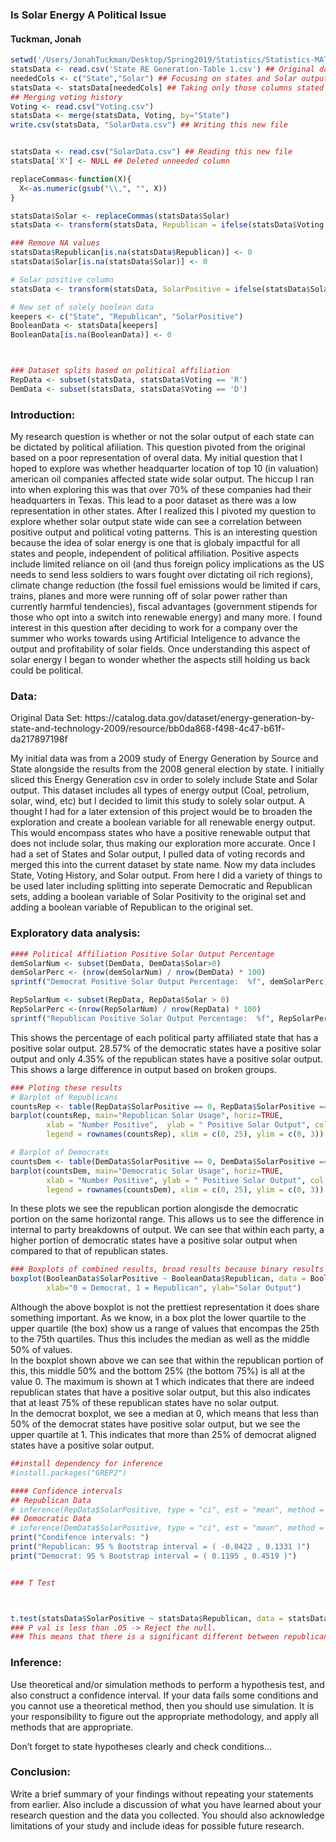<!-- Replace below with the title of your project -->
### Is Solar Energy A Political Issue


<!-- Replace below with your last and first name -->
#### Tuckman, Jonah


<!-- Enter the code required to load your data in the space below. The data will be loaded but the line of code won't show up in your write up (echo=FALSE) in order to save space-->
```r
setwd('/Users/JonahTuckman/Desktop/Spring2019/Statistics/Statistics-MATH-240/Final Project')
statsData <- read.csv('State RE Generation-Table 1.csv') ## Original dataset with many extra energy types
neededCols <- c("State","Solar") ## Focusing on states and Solar output
statsData <- statsData[neededCols] ## Taking only those columns stated above
## Merging voting history 
Voting <- read.csv("Voting.csv")
statsData <- merge(statsData, Voting, by="State")
write.csv(statsData, "SolarData.csv") ## Writing this new file


statsData <- read.csv("SolarData.csv") ## Reading this new file
statsData['X'] <- NULL ## Deleted unneeded column

replaceCommas<-function(X){
  X<-as.numeric(gsub("\\,", "", X))
}

statsData$Solar <- replaceCommas(statsData$Solar)
statsData <- transform(statsData, Republican = ifelse(statsData$Voting == 'R', 1,0))

### Remove NA values
statsData$Republican[is.na(statsData$Republican)] <- 0
statsData$Solar[is.na(statsData$Solar)] <- 0

# Solar positive column
statsData <- transform(statsData, SolarPositive = ifelse(statsData$Solar > 0, 1, 0))

# New set of solely boolean data
keepers <- c("State", "Republican", "SolarPositive")
BooleanData <- statsData[keepers]
BooleanData[is.na(BooleanData)] <- 0



### Dataset splits based on political affiliation
RepData <- subset(statsData, statsData$Voting == 'R')
DemData <- subset(statsData, statsData$Voting == 'D')

```

<!-- In the remainder of the document, add R code chunks as needed -->

### Introduction:

My research question is whether or not the solar output of each state can be dictated by political afiliation. This question pivoted from the original based on a poor representation of overal data. My initial question that I hoped to explore was whether headquarter location of top 10 (in valuation) american oil companies affected state wide solar output. The hiccup I ran into when exploring this was that over 70% of these companies had their headquarters in Texas. This lead to a poor dataset as there was a low representation in other states. 
After I realized this I pivoted my question to explore whether solar output state wide can see a correlation between positive output and political voting patterns. This is an interesting question because the idea of solar energy is one that is globaly impactful for all states and people, independent of political affiliation. 
Positive aspects include limited reliance on oil (and thus foreign policy implications as the US needs to send less soldiers to wars fought over dictating oil rich regions), climate change reduction (the fossil fuel emissions would be limited if cars, trains, planes and more were running off of solar power rather than currently harmful tendencies), fiscal advantages (government stipends for those who opt into a switch into renewable energy) and many more. I found interest in this question after deciding to work for a company over the summer who works towards using Artificial Inteligence to advance the output and profitability of solar fields. Once understanding this aspect of solar energy I began to wonder whether the aspects still holding us back could be political. 



### Data:
Original Data Set:
https://catalog.data.gov/dataset/energy-generation-by-state-and-technology-2009/resource/bb0da868-f498-4c47-b61f-da217897198f

My initial data was from a 2009 study of Energy Generation by Source and State alongside the results from the 2008 general election by state. 
I initially sliced this Energy Generation csv in order to solely include State and Solar output. This dataset includes all types of energy output (Coal, petrolium, solar, wind, etc) but I decided to limit this study to solely solar output. A thought I had for a later extension of this project would be to broaden the exploration and create a boolean variable for all renewable energy output. This would encompass states who have a positive renewable output that does not include solar, thus making our exploration more accurate. 
Once I had a set of States and Solar output, I pulled data of voting records and merged this into the current dataset by state name. Now my data includes State, Voting History, and Solar output. 
From here I did a variety of things to be used later including splitting into seperate Democratic and Republican sets, adding a boolean variable of Solar Positivity to the original set and adding a boolean variable of Republican to the original set. 


### Exploratory data analysis:

```r

#### Political Affiliation Positive Solar Output Percentage
demSolarNum <- subset(DemData, DemData$Solar>0)
demSolarPerc <- (nrow(demSolarNum) / nrow(DemData) * 100)
sprintf("Democrat Positive Solar Output Percentage:  %f", demSolarPerc)

RepSolarNum <- subset(RepData, RepData$Solar > 0)
RepSolarPerc <-(nrow(RepSolarNum) / nrow(RepData) * 100)
sprintf("Republican Positive Solar Output Percentage:  %f", RepSolarPerc)

```

This shows the percentage of each political party affiliated state that has a positive solar output. 
28.57% of the democratic states have a positive solar output and only 4.35% of the republican states have a positive solar output. This shows a large difference in output based on broken groups.

```r
### Ploting these results
# Barplot of Republicans
countsRep <- table(RepData$SolarPositive == 0, RepData$SolarPositive == 1)
barplot(countsRep, main="Republican Solar Usage", horiz=TRUE,
        xlab = "Number Positive",  ylab = " Positive Solar Output", col = c("darkblue", "red"),
        legend = rownames(countsRep), xlim = c(0, 25), ylim = c(0, 3))

# Barplot of Democrats
countsDem <- table(DemData$SolarPositive == 0, DemData$SolarPositive == 1)
barplot(countsDem, main="Democratic Solar Usage", horiz=TRUE,
        xlab = "Number Positive", ylab = " Positive Solar Output", col = c("darkblue", "red"),
        legend = rownames(countsDem), xlim = c(0, 25), ylim = c(0, 3))
```

In these plots we see the republican portion alongisde the democratic portion on the same horizontal range. This allows us to see the difference in internal to party breakdowns of output. We can see that within each party, a higher portion of democratic states have a positive solar output when compared to that of republican states. 

```r
### Boxplots of combined results, broad results because binary results but do show difference in quartiles between the two
boxplot(BooleanData$SolarPositive ~ BooleanData$Republican, data = BooleanData, main="Party Breakdwon", 
        xlab="0 = Democrat, 1 = Republican", ylab="Solar Output")
```

Although the above boxplot is not the prettiest representation it does share something important. As we know, in a box plot the lower quartile to the upper quartile (the box) show us a range of values that encompas the 25th to the 75th quartiles. Thus this includes the median as well as the middle 50% of values.  
In the boxplot shown above we can see that within the republican portion of this, this middle 50% and the bottom 25% (the bottom 75%) is all at the value 0. The maximum is shown at 1 which indicates that there are indeed republican states that have a positive solar output, but this also indicates that at least 75% of these republican states have no solar output.  
In the democrat boxplot, we see a median at 0, which means that less than 50% of the democrat states have positive solar output, but we see the upper quartile at 1. This indicates that more than 25% of democrat aligned states have a positive solar output. 
```r

##install dependency for inference
#install.packages("GREP2")

#### Confidence intervals 
## Republican Data
# inference(RepData$SolarPositive, type = "ci", est = "mean", method = "simulation", boot_method = "se", success = 1)
## Democratic Data
# inference(DemData$SolarPositive, type = "ci", est = "mean", method = "simulation", boot_method = "se", success = 1)
print("Condifence intervals: ")
print("Republican: 95 % Bootstrap interval = ( -0.0422 , 0.1331 )")
print("Democrat: 95 % Bootstrap interval = ( 0.1195 , 0.4519 )")


### T Test



t.test(statsData$SolarPositive ~ statsData$Republican, data = statsData)
### P val is less than .05 -> Reject the null. 
### This means that there is a significant different between republicans and democrats with solar output positive 

```


### Inference:

Use theoretical and/or simulation methods to perform a hypothesis test, and also construct a confidence interval. If your data fails some conditions and you cannot use a theoretical method, then you should use simulation. It is your responsibility to figure out the appropriate methodology, and apply all methods that are appropriate.

Don't forget to state hypotheses clearly and check conditions...

### Conclusion:

Write a brief summary of your findings without repeating your statements from earlier. Also include a discussion of what you have learned about your research question and the data you collected. You should also acknowledge limitations of your study and include ideas for possible future research.

